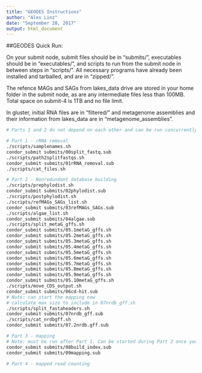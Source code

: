 ```yaml
---
title: "GEODES Instructions"
author: "Alex Linz"
date: "September 28, 2017"
output: html_document
---
```


##GEODES Quick Run:

On your submit node, submit files should be in "submits/", executables should be in "executables/", and scripts to run from the submit node in between steps in "scripts/". All necessary programs have already been installed and tarballed, and are in "zipped/".

The refence MAGs and SAGs from lakes_data drive are stored in your home folder in the submit node, as are any intermediate files less than 100MB. Total space on submit-4 is 1TB and no file limit.

In gluster, initial RNA files are in "filtered/" and metagenome assemblies and their information from lakes_data are in "metagenome_assemblies".

```bash
# Parts 1 and 2 do not depend on each other and can be run concurrently

# Part 1 - rRNA removal
./scripts/samplenames.sh
condor_submit submits/00split_fastq.sub
./scripts/path2splitfastqs.sh
condor_submit submits/01rRNA_removal.sub
./scripts/cat_files.sh

# Part 2 - Nonredundant database building
./scripts/prephylodist.sh
condor_submit submits/02phylodist.sub
./scripts/postphylodist.sh
./scripts/refMAGs_SAGs_list.sh
condor_submit submits/03refMAGs_SAGs.sub
./scripts/algae_list.sh
condor_submit submits/04algae.sub
./scripts/split_metaG_gffs.sh
condor_submit submits/05.1metaG_gffs.sh
condor_submit submits/05.2metaG_gffs.sh
condor_submit submits/05.3metaG_gffs.sh
condor_submit submits/05.4metaG_gffs.sh
condor_submit submits/05.5metaG_gffs.sh
condor_submit submits/05.6metaG_gffs.sh
condor_submit submits/05.7metaG_gffs.sh
condor_submit submits/05.8metaG_gffs.sh
condor_submit submits/05.9metaG_gffs.sh
condor_submit submits/05.10metaG_gffs.sh
./scripts/move_CDS_output.sh
condor_submit submits/06cd-hit.sub
# Note: can start the mapping now
# calculate max size to include in 07nrdb_gff.sh
./scripts/split_fastaheaders.sh
condor_submit submits/07nrdb_gff.sub
./scripts/cat_nrdbgff.sh
condor_submit submits/07.2nrdb.gff.sub

# Part 3 - mapping
# Note: must be run after Part 1. Can be started during Part 2 once you have the fasta file of the nonredundant database and before the gff file is finished processing.
condor_submit submits/08build_index.sub
condor_submit submits/09mapping.sub

# Part 4 - mapped read counting

```

